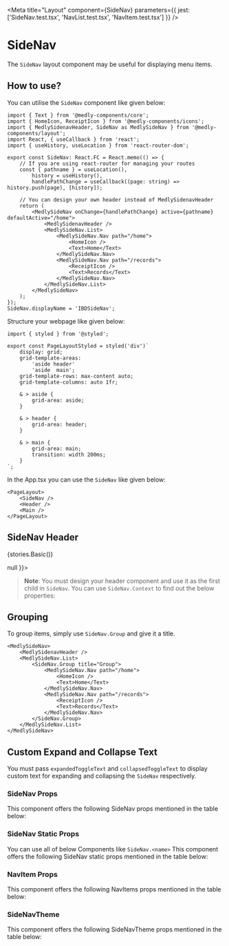 
<Meta title="Layout" component={SideNav} parameters={{ jest: ['SideNav.test.tsx', 'NavList.test.tsx', 'NavItem.test.tsx'] }} />

# SideNav

The `SideNav` layout component may be useful for displaying menu items.

## How to use?

You can utilise the `SideNav` component like given below:

```tsx
import { Text } from '@medly-components/core';
import { HomeIcon, ReceiptIcon } from '@medly-components/icons';
import { MedlySidenavHeader, SideNav as MedlySideNav } from '@medly-components/layout';
import React, { useCallback } from 'react';
import { useHistory, useLocation } from 'react-router-dom';

export const SideNav: React.FC = React.memo(() => {
    // If you are using react-router for managing your routes
    const { pathname } = useLocation(),
        history = useHistory(),
        handlePathChange = useCallback((page: string) => history.push(page), [history]);

    // You can design your own header instead of MedlySidenavHeader
    return (
        <MedlySideNav onChange={handlePathChange} active={pathname} defaultActive="/home">
            <MedlySidenavHeader />
            <MedlySideNav.List>
                <MedlySideNav.Nav path="/home">
                    <HomeIcon />
                    <Text>Home</Text>
                </MedlySideNav.Nav>
                <MedlySideNav.Nav path="/records">
                    <ReceiptIcon />
                    <Text>Records</Text>
                </MedlySideNav.Nav>
            </MedlySideNav.List>
        </MedlySideNav>
    );
});
SideNav.displayName = 'IBDSideNav';
```

Structure your webpage like given below:

```tsx
import { styled } from '@styled';

export const PageLayoutStyled = styled('div')`
    display: grid;
    grid-template-areas:
        'aside header'
        'aside  main';
    grid-template-rows: max-content auto;
    grid-template-columns: auto 1fr;

    & > aside {
        grid-area: aside;
    }

    & > header {
        grid-area: header;
    }

    & > main {
        grid-area: main;
        transition: width 200ms;
    }
`;
```

In the App.tsx you can use the `SideNav` like given below:

```tsx
<PageLayout>
    <SideNav />
    <Header />
    <Main />
</PageLayout>
```

## SideNav Header

<Story name="SideNav">{stories.Basic()}</Story>


<Preview>
    <SideNavContext.Provider value={{ activeItem: 'dummy', isHovered: true, isExpanded: true, activeItemChangeHandler: () => null }}>
        <MedlySidenavHeader />
    </SideNavContext.Provider>
</Preview>

>**Note**: You must design your header component and use it as the first child in `SideNav`. You can use `SideNav.Context` to find out the below properties:

<Props of={stories.SidenavContextTheme} />

## Grouping

To group items, simply use `SideNav.Group` and give it a title.

```tsx
<MedlySideNav>
    <MedlySidenavHeader />
    <MedlySideNav.List>
        <SideNav.Group title="Group">
            <MedlySideNav.Nav path="/home">
                <HomeIcon />
                <Text>Home</Text>
            </MedlySideNav.Nav>
            <MedlySideNav.Nav path="/records">
                <ReceiptIcon />
                <Text>Records</Text>
            </MedlySideNav.Nav>
        </SideNav.Group>
    </MedlySideNav.List>
</MedlySideNav>
```

## Custom Expand and Collapse Text

You must pass `expandedToggleText` and `collapsedToggleText` to display custom text for expanding and collapsing the `SideNav` respectively.

### SideNav Props

This component offers the following SideNav props mentioned in the table below:

<Props of={SideNav} />

### SideNav Static Props

You can use all of below Components like `SideNav.<name>`
This component offers the following SideNav static props mentioned in the table below:

<Props of={stories.StaticProps} />

### NavItem Props

This component offers the following NavItems props mentioned in the table below:

<Props of={NavItem} />

### SideNavTheme

This component offers the following SideNavTheme props mentioned in the table below:

<Props of={stories.Theme} />
